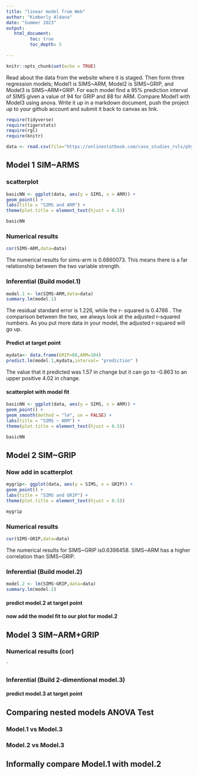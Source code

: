 ```yaml
---
title: "linear model from Web"
author: "Kimberly Aldana"
date: "Summer 2023"
output:
   html_document:
         toc: true
         toc_depth: 5
        
---
```


```r
knitr::opts_chunk$set(echo = TRUE)
```

Read about the data from the website where it is staged.  Then form three regression models; Model1 is SIMS~ARM, Model2 is SIMS~GRIP, and Model3 is SIMS~ARM+GRIP. For each model find a 95% prediction interval of SIMS given a value of 94  for GRIP and 88 for ARM. Compare Model1 with Model3 using anova. Write it up in a markdown document, push the project up to your github account and submit it back to canvas as link. 

 


```r
require(tidyverse)
require(tigerstats)
require(rgl)
require(knitr)

```

```r
data <- read.csv(file="https://onlinestatbook.com/case_studies_rvls/physical_strength/data.txt",sep="",header=TRUE)  

```

## Model 1 SIM~ARMS

### scatterplot


```r
basicNN <- ggplot(data, aes(y = SIMS, x = ARM)) +
geom_point() +
labs(title = "SIMS and ARM") +
theme(plot.title = element_text(hjust = 0.5))

basicNN
```


### Numerical results

```r
cor(SIMS~ARM,data=data)
```

The numerical results for sims-arm is 0.6860073. This means there is a far relationship between the two variable strength.

### Inferential  (Build model.1)

```r
model.1 <- lm(SIMS~ARM,data=data)
summary.lm(model.1)
```

The residual standard error is 1.226, while the r- squared is 0.4786 . The comparison between the two, we always look at the adjusted r-squared numbers. As you put more data in your model, the adjusted r-squared will go up.


#### Predict at target point

```r
mydata<- data.frame(GRIP=88,ARM=104)
predict.lm(model.1,mydata,interval= "prediction" )
```

The value that it predicted was 1.57 in change but it can go to -0.863 to an upper positive 4.02 in change.

#### scatterplot with model fit
  
```r
basicNN <- ggplot(data, aes(y = SIMS, x = ARM)) +
geom_point() +
geom_smooth(method = "lm", se = FALSE) +
labs(title = "SIMS ~ ARM") +
theme(plot.title = element_text(hjust = 0.5))

basicNN

```  
  
  
## Model 2 SIM~GRIP

### Now add in scatterplot

```r
mygrip<- ggplot(data, aes(y = SIMS, x = GRIP)) +
geom_point() +
labs(title = "SIMS and GRIP") +
theme(plot.title = element_text(hjust = 0.5))

mygrip
```


### Numerical results 

```r
cor(SIMS~GRIP,data=data)
```

The numerical results for SIMS~GRIP is0.6398458. SIMS~ARM has a higher correlation than SIMS~GRIP.


### Inferential  (Build model.2)
  
```r
model.2 <- lm(SIMS~GRIP,data=data)
summary.lm(model.2)
```

  

#### predict model.2 at target point

#### now add the model fit to our plot for model.2
  


## Model 3 SIM~ARM+GRIP

### Numerical results (cor)

`
  
### Inferential  (Build 2-dimentional model.3)

#### predict model.3 at target point
  

## Comparing nested models ANOVA Test

### Model.1 vs Model.3
### Model.2 vs Model.3

## Informally compare Model.1 with model.2

